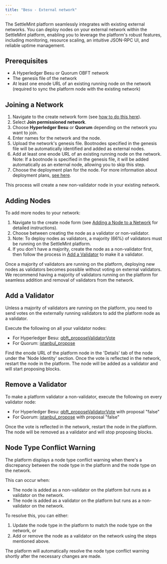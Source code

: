 ```yaml
---
title: "Besu - External network"
---
```


The SettleMint platform seamlessly integrates with existing external networks.
You can deploy nodes on your external network within the SettleMint platform,
enabling you to leverage the platform's robust features, including monitoring,
resource scaling, an intuitive JSON-RPC UI, and reliable uptime management.

## Prerequisites

- A Hyperledger Besu or Quorum OBFT network
- The genesis file of the network
- At least one enode URL of an existing running node on the network (required to
  sync the platform node with the existing network)

## Joining a Network

1. Navigate to the create network form (see
   [how to do this here](/building-with-settlemint/evm-chains-guide/add-network-and-nodes)).
2. Select **Join permissioned network**.
3. Choose **Hyperledger Besu** or **Quorum** depending on the network you want
   to join.
4. Enter names for the network and the node.
5. Upload the network's genesis file. Bootnodes specified in the genesis file
   will be automatically identified and added as external nodes.
6. Add at least one enode URL of an existing running node on the network. Note:
   If a bootnode is specified in the genesis file, it will be added
   automatically as an external node, allowing you to skip this step.
7. Choose the deployment plan for the node. For more information about
   deployment plans, [see here](/launching-the-platform/managed-cloud-saas/deployment-plans).

This process will create a new non-validator node in your existing network.

## Adding Nodes

To add more nodes to your network:

1. Navigate to the create node form (see
   [Adding a Node to a Network](/building-with-settlemint/add-a-node-to-a-network)
   for detailed instructions).
2. Choose between creating the node as a validator or non-validator.
3. Note: To deploy nodes as validators, a majority (66%) of validators must be
   running on the SettleMint platform.
4. If you don't have a majority, create the node as a non-validator first, then
   follow the process in [Add a Validator](#add-a-validator) to make it a
   validator.

Once a majority of validators are running on the platform, deploying new nodes
as validators becomes possible without voting on external validators. We
recommend having a majority of validators running on the platform for seamless
addition and removal of validators from the network.

## Add a Validator

Unless a majority of validators are running on the platform, you need to send
votes on the externally running validators to add the platform node as a
validator.

Execute the following on all your validator nodes:

- For Hyperledger Besu:
  [qbft_proposeValidatorVote](https://besu.hyperledger.org/stable/private-networks/reference/api#qbft_proposevalidatorvote)
- For Quorum:
  [istanbul_propose](https://docs.goquorum.consensys.io/reference/api-methods#istanbul_propose)

Find the enode URL of the platform node in the 'Details' tab of the node under
the 'Node Identity' section. Once the vote is reflected in the network, restart
the node in the platform. The node will be added as a validator and will start
proposing blocks.

## Remove a Validator

To make a platform validator a non-validator, execute the following on every
validator node:

- For Hyperledger Besu:
  [qbft_proposeValidatorVote](https://besu.hyperledger.org/stable/private-networks/reference/api#qbft_proposevalidatorvote)
  with proposal "false"
- For Quorum:
  [istanbul_propose](https://docs.goquorum.consensys.io/reference/api-methods#istanbul_propose)
  with proposal "false"

Once the vote is reflected in the network, restart the node in the platform. The
node will be removed as a validator and will stop proposing blocks.

## Node Type Conflict Warning

The platform displays a node type conflict warning when there's a discrepancy
between the node type in the platform and the node type on the network.

This can occur when:

- The node is added as a non-validator on the platform but runs as a validator
  on the network.
- The node is added as a validator on the platform but runs as a non-validator
  on the network.

To resolve this, you can either:

1. Update the node type in the platform to match the node type on the network,
   or
2. Add or remove the node as a validator on the network using the steps
   mentioned above.

The platform will automatically resolve the node type conflict warning shortly
after the necessary changes are made.